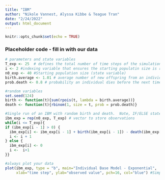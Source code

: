 ```yaml
---
title: "IBM"
author: "Nikole Vannest, Alyssa Kibbe & Teague Tran"
date: "2/24/2022"
output: html_document
---
```


```r
knitr::opts_chunk$set(echo = TRUE)
```
### Placeholder code - fill in with our data
```r
# parameters and state variables
T_exp <- 25  # defines the total number of time steps of the simulation
i <- 2 #indexing variable that ensures the starting populatin size is retained in the vector of populatin sizes
n0_exp <- 40 #Starting population size (state variable)
birth.average <- 1.01 # average number of new offspring from an individual in a population in the next time step
prob.death <- 0.8 # probability an individual dies before the next time step

#random variables
set.seed(124)
birth <- function(t){sum(rpois(t, lambda = birth.average))}
death <- function(t){rbinom(1, size = t, prob = prob.death)}

#Single run of an IBM with random birth and death.  Note, IF/ELSE statement is used to ensure populations that go to zero stay at extinct
ibm_exp = rep(n0_exp, T_exp) # vector to store observations
while(i <= T_exp){
if (ibm_exp[i - 1] > 0) {
  ibm_exp[i] <- ibm_exp[i - 1] + birth(ibm_exp[i - 1]) - death(ibm_exp[i - 1])
  i <- i + 1
} else {
  ibm_exp[i] <- 0
  i <-  i+1
}}

#always plot your data
plot(ibm_exp, type = "b", main="Individual Base Model - Exponential", 
     xlab="time step", ylab="observed value", pch=16, col="blue") #Simple plot of the observed values over the time steps
```

